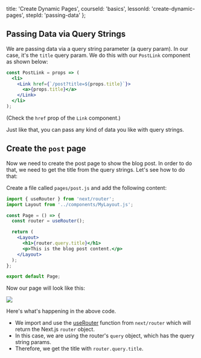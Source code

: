 
  title: 'Create Dynamic Pages',
  courseId: 'basics',
  lessonId: 'create-dynamic-pages',
  stepId: 'passing-data'
};

## Passing Data via Query Strings

We are passing data via a query string parameter (a query param). In our case, it's the `title` query param. We do this with our `PostLink` component as shown below:

```jsx
const PostLink = props => (
  <li>
    <Link href={`/post?title=${props.title}`}>
      <a>{props.title}</a>
    </Link>
  </li>
);
```

(Check the `href` prop of the `Link` component.)

Just like that, you can pass any kind of data you like with query strings.

## Create the `post` page

Now we need to create the post page to show the blog post. In order to do that, we need to get the title from the query strings. Let's see how to do that:

Create a file called `pages/post.js` and add the following content:

```jsx
import { useRouter } from 'next/router';
import Layout from '../components/MyLayout.js';

const Page = () => {
  const router = useRouter();

  return (
    <Layout>
      <h1>{router.query.title}</h1>
      <p>This is the blog post content.</p>
    </Layout>
  );
};

export default Page;
```

Now our page will look like this:

![](https://cloud.githubusercontent.com/assets/50838/24542721/5fdd9c26-161a-11e7-9b10-296d4cb6912d.png)

Here's what's happening in the above code.

- We import and use the [useRouter](https://nextjs.org/docs#use-router) function from `next/router` which will return the Next.js `router` object.
- In this case, we are using the router's `query` object, which has the query string params.
- Therefore, we get the title with `router.query.title`.

